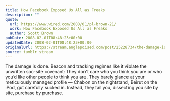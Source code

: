```yaml
---
title: How Facebook Exposed Us All as Freaks
description: ""
quote:
  url: https://www.wired.com/2008/01/pl-brown-21/
  work: How Facebook Exposed Us All as Freaks
  author: Scott Brown
pubDate: 2008-02-01T08:48:23+00:00
updatedDate: 2008-02-01T08:48:23+00:00
originalUrl: https://stream.anglepoised.com/post/25228734/the-damage-is-done-beacon-and-tracking-regimes
source: tumblr stream
---
```


The damage is done. Beacon and tracking regimes like it violate the unwritten soc-site covenant: They don&rsquo;t care who you think you are or who you&rsquo;d like other people to think you are. They barely glance at your meticulously managed profile — Chabon on the nightstand, Beirut on the iPod, gut carefully sucked in. Instead, they tail you, dissecting you site by site, purchase by purchase.
